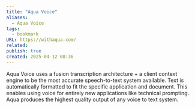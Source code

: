 ```yaml
---
title: "Aqua Voice"
aliases:
  - Aqua Voice
tags:
  - bookmark
URL: https://withaqua.com/
related: 
publish: true
created: 2025-04-12 08:36
---
```




Aqua Voice uses a fusion transcription architecture + a client context engine to be the most accurate speech-to-text system available. Text is automatically formatted to fit the specific application and document. This enables using voice for entirely new applications like technical prompting. Aqua produces the highest quality output of any voice to text system.

